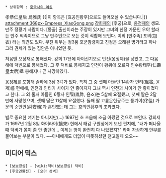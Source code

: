  * 상위항목 : [[중국사의 여성]]

孝恭仁皇后 烏雅氏
{{|이 항목은 [효공인황후]으로도 들어오실 수 있습니다.|}} 
attachment:368px-Empress_XiaoGong.png
[[강희제]]의 [후궁]으로, [[옹정제]]의 생모. 만주 정황기 사람이다. [몽골] 출신이라는 주장이 있지만 그녀의 친정 가문인 우야 할라는 만주 씨족이므로 그냥 만주인으로 보는 것이 적합해 보인다. 이외 [만주족] 포의(包衣) 라는 의견도 있다. 부친 위무는 정3품 호군참령이고 친정은 오래된 명가라고 하나 그리 권세가 있는 집안은 아니었던 듯.

처음엔 오상재로 봉해졌다. 강희 17년에 아이신기오로 인전(옹정제)을 낳았고, 그 다음해에 덕빈으로 봉해졌다. 그 후 덕비로 봉해지고 인전이 황위에 오르자 인수황태후(仁壽皇太后)로 봉해지나 곧 사망하였다. 

[[옹정제]]를 포함해 슬하에 3남 3녀가 있다. 특히 그 중 셋째 아들인 14황자 인티(胤禵, 윤제)를 편애해, 인전과 인티가 사이가 안 좋아지자 그녀 역시 인전과 사이가 안 좋아졌다고 한다. 그 외 둘째 아들인 6황자 인쭤(胤祚, 윤조)는 5살에 요절했고, 첫째 딸은 2달 만에 사망했으며, 셋째 딸은 11살에 요절했다. 둘째 딸 고륜온헌공주는 퉁기야(佟佳) 가문의 순안안(舜安顔)과 혼인했는데 그는 효의인황후의 조카였다. 

별로 중요한 얘기는 아니지만(…) 1697년 초 즈음에 조금 아팠던 것으로 보인다. 강희제가 1697년 2월 8일 화이라이(懷來) 현에서 태감 구원싱에게 보낸 편지에, "내가 떠나올 때 덕비가 몸이 좀 안 좋던데… 이제는 병이 완전히 다 나았겠지?" 라며 자상하게 안부를 물어보는 부분이 있다. ~~아내에게도 더없이 따뜻하셨던 천고일제 오오~~

== 미디어 믹스 ==
 * [보보경심] - [wiki:덕비(보보경심) 덕비]
 * [후궁견환전] - [오아 성벽]
